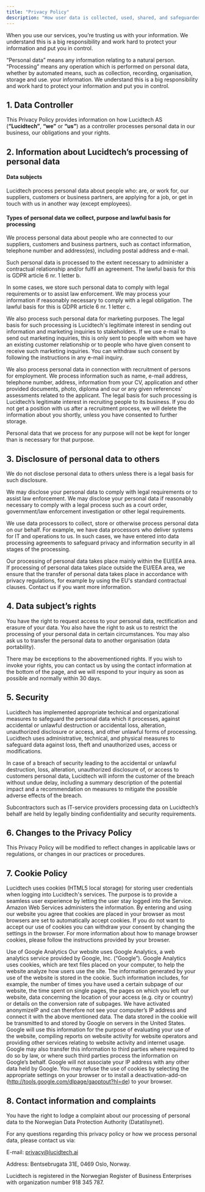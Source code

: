 ```yaml
---
title: "Privacy Policy"
description: "How user data is collected, used, shared, and safeguarded."
---
```


When you use our services, you’re trusting us with your information. We understand this is a big responsibility and work hard to protect your information and put you in control.

“Personal data” means any information relating to a natural person. “Processing” means any operation which is performed on personal data, whether by automated means, such as collection, recording, organisation, storage and use. your information. We understand this is a big responsibility and work hard to protect your information and put you in control.

## **1. Data Controller**

This Privacy Policy provides information on how Lucidtech AS (**“Lucidtech”**, **“we”** or **“us”**) as a controller processes personal data in our business, our obligations and your rights.

## 2. Information about Lucidtech’s processing of personal data

#### Data subjects

Lucidtech process personal data about people who: are, or work for, our suppliers, customers or business partners, are applying for a job, or get in touch with us in another way (except employees).

#### Types of personal data we collect, purpose and lawful basis for processing

We process personal data about people who are connected to our suppliers, customers and business partners, such as contact information, telephone number and address(es), including postal address and e-mail.

Such personal data is processed to the extent necessary to administer a contractual relationship and/or fulfil an agreement. The lawful basis for this is GDPR article 6 nr. 1 letter b.

In some cases, we store such personal data to comply with legal requirements or to assist law enforcement. We may process your information if reasonably necessary to comply with a legal obligation. The lawful basis for this is GDPR article 6 nr. 1 letter c.

We also process such personal data for marketing purposes. The legal basis for such processing is Lucidtech's legitimate interest in sending out information and marketing inquiries to stakeholders. If we use e-mail to send out marketing inquiries, this is only sent to people with whom we have an existing customer relationship or to people who have given consent to receive such marketing inquiries. You can withdraw such consent by following the instructions in any e-mail inquiry.

We also process personal data in connection with recruitment of persons for employment. We process information such as name, e-mail address, telephone number, address, information from your CV, application and other provided documents, photo, diploma and our or any given references' assessments related to the applicant. The legal basis for such processing is Lucidtech’s legitimate interest in recruiting people to its business. If you do not get a position with us after a recruitment process, we will delete the information about you shortly, unless you have consented to further storage.

Personal data that we process for any purpose will not be kept for longer than is necessary for that purpose.

## **3. Disclosure of personal data to others**

We do not disclose personal data to others unless there is a legal basis for such disclosure.

We may disclose your personal data to comply with legal requirements or to assist law enforcement. We may disclose your personal data if reasonably necessary to comply with a legal process such as a court order, government/law enforcement investigation or other legal requirements.

We use data processors to collect, store or otherwise process personal data on our behalf. For example, we have data processors who deliver systems for IT and operations to us. In such cases, we have entered into data processing agreements to safeguard privacy and information security in all stages of the processing.

Our processing of personal data takes place mainly within the EU/EEA area. If processing of personal data takes place outside the EU/EEA area, we ensure that the transfer of personal data takes place in accordance with privacy regulations, for example by using the EU's standard contractual clauses. Contact us if you want more information.

## 4. Data subject’s rights

You have the right to request access to your personal data, rectification and erasure of your data. You also have the right to ask us to restrict the processing of your personal data in certain circumstances. You may also ask us to transfer the personal data to another organisation (data portability).

There may be exceptions to the abovementioned rights. If you wish to invoke your rights, you can contact us by using the contact information at the bottom of the page, and we will respond to your inquiry as soon as possible and normally within 30 days.

## 5. Security

Lucidtech has implemented appropriate technical and organizational measures to safeguard the personal data which it processes, against accidental or unlawful destruction or accidental loss, alteration, unauthorized disclosure or access, and other unlawful forms of processing. Lucidtech uses administrative, technical, and physical measures to safeguard data against loss, theft and unauthorized uses, access or modifications.

In case of a breach of security leading to the accidental or unlawful destruction, loss, alteration, unauthorized disclosure of, or access to customers personal data, Lucidtech will inform the customer of the breach without undue delay, including a summary description of the potential impact and a recommendation on measures to mitigate the possible adverse effects of the breach.

Subcontractors such as IT-service providers processing data on Lucidtech’s behalf are held by legally binding confidentiality and security requirements.

## 6. Changes to the Privacy Policy

This Privacy Policy will be modified to reflect changes in applicable laws or regulations, or changes in our practices or procedures.

## 7. Cookie Policy

Lucidtech uses cookies (HTML5 local storage) for storing user credentials when logging into Lucidtech's services. The purpose is to provide a seamless user experience by letting the user stay logged into the Service. Amazon Web Services administers the information. By entering and using our website you agree that cookies are placed in your browser as most browsers are set to automatically accept cookies. If you do not want to accept our use of cookies you can withdraw your consent by changing the settings in the browser. For more information about how to manage browser cookies, please follow the instructions provided by your browser.

Use of Google Analytics Our website uses Google Analytics, a web analytics service provided by Google, Inc. (“Google”). Google Analytics uses cookies, which are text files placed on your computer, to help the website analyze how users use the site. The information generated by your use of the website is stored in the cookie. Such information includes, for example, the number of times you have used a certain subpage of our website, the time spent on single pages, the pages on which you left our website, data concerning the location of your access (e.g. city or country) or details on the conversion rate of subpages. We have activated anonymizeIP and can therefore not see your computer’s IP address and connect it with the above mentioned data. The data stored in the cookie will be transmitted to and stored by Google on servers in the United States. Google will use this information for the purpose of evaluating your use of the website, compiling reports on website activity for website operators and providing other services relating to website activity and internet usage. Google may also transfer this information to third parties where required to do so by law, or where such third parties process the information on Google’s behalf. Google will not associate your IP address with any other data held by Google. You may refuse the use of cookies by selecting the appropriate settings on your browser or to install a deactivation-add-on (http://tools.google.com/dlpage/gaoptout?hl=de) to your browser.

## &#x20;8. Contact information and complaints

You have the right to lodge a complaint about our processing of personal data to the Norwegian Data Protection Authority (Datatilsynet).

For any questions regarding this privacy policy or how we process personal data, please contact us via:

E-mail: privacy@lucidtech.ai&#x20;

Address: Bentsebrugata 31E, 0469 Oslo, Norway.

Lucidtech is registered in the Norwegian Register of Business Enterprises with organization number 918 345 787.

